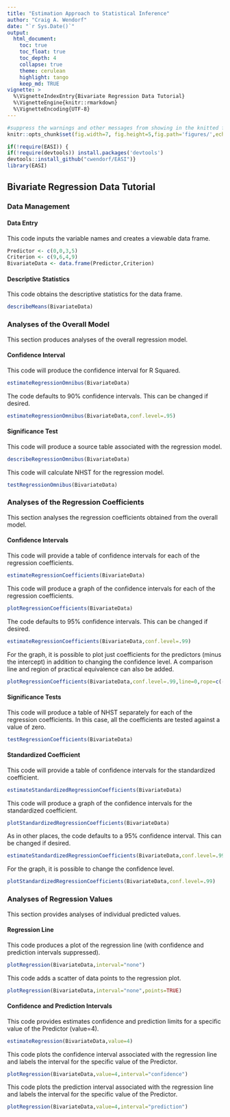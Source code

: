 ```yaml
---
title: "Estimation Approach to Statistical Inference"
author: "Craig A. Wendorf"
date: "`r Sys.Date()`"
output:
  html_document:
    toc: true
    toc_float: true
    toc_depth: 4
    collapse: true
    theme: cerulean
    highlight: tango
    keep_md: TRUE
vignette: >
  %\VignetteIndexEntry{Bivariate Regression Data Tutorial}
  %\VignetteEngine{knitr::rmarkdown}
  %\VignetteEncoding{UTF-8}
---
```


```r
#suppress the warnings and other messages from showing in the knitted file.
knitr::opts_chunk$set(fig.width=7, fig.height=5,fig.path='figures/',echo=TRUE,warning=FALSE,message=FALSE)
```

```r
if(!require(EASI)) {
if(!require(devtools)) install.packages('devtools')
devtools::install_github("cwendorf/EASI")}
library(EASI)
```

## Bivariate Regression Data Tutorial

### Data Management

#### Data Entry

This code inputs the variable names and creates a viewable data frame.
```r
Predictor <- c(0,0,3,5)
Criterion <- c(9,6,4,9)
BivariateData <- data.frame(Predictor,Criterion)
```

#### Descriptive Statistics

This code obtains the descriptive statistics for the data frame.
```r
describeMeans(BivariateData)
```

### Analyses of the Overall Model

This section produces analyses of the overall regression model.

#### Confidence Interval

This code will produce the confidence interval for R Squared.
```r
estimateRegressionOmnibus(BivariateData)
```

The code defaults to 90% confidence intervals. This can be changed if desired.
```r
estimateRegressionOmnibus(BivariateData,conf.level=.95)
```

#### Significance Test

This code will produce a source table associated with the regression model.
```r
describeRegressionOmnibus(BivariateData)
```

This code will calculate NHST for the regression model.
```r
testRegressionOmnibus(BivariateData)
```

### Analyses of the Regression Coefficients

This section analyses the regression coefficients obtained from the overall model.

#### Confidence Intervals 

This code will provide a table of confidence intervals for each of the regression coefficients.
```r
estimateRegressionCoefficients(BivariateData)
```

This code will produce a graph of the confidence intervals for each of the regression coefficients.
```r
plotRegressionCoefficients(BivariateData)
```

The code defaults to 95% confidence intervals. This can be changed if desired.
```r
estimateRegressionCoefficients(BivariateData,conf.level=.99)
```

For the graph, it is possible to plot just coefficients for the predictors (minus the intercept) in addition to changing the confidence level. A comparison line and region of practical equivalence can also be added.
```r
plotRegressionCoefficients(BivariateData,conf.level=.99,line=0,rope=c(-2,2),intercept=FALSE)
```

#### Significance Tests

This code will produce a table of NHST separately for each of the regression coefficients. In this case, all the coefficients are tested against a value of zero.
```r
testRegressionCoefficients(BivariateData)
```

#### Standardized Coefficient

This code will provide a table of confidence intervals for the standardized coefficient.
```r
estimateStandardizedRegressionCoefficients(BivariateData)
```

This code will produce a graph of the confidence intervals for the standardized coefficient.
```r
plotStandardizedRegressionCoefficients(BivariateData)
```

As in other places, the code defaults to a 95% confidence interval. This can be changed if desired.
```r
estimateStandardizedRegressionCoefficients(BivariateData,conf.level=.99)
```

For the graph, it is possible to change the confidence level.
```r
plotStandardizedRegressionCoefficients(BivariateData,conf.level=.99)
```

### Analyses of Regression Values

This section provides analyses of individual predicted values.

#### Regression Line

This code produces a plot of the regression line (with confidence and prediction intervals suppressed).
```r
plotRegression(BivariateData,interval="none")
```

This code adds a scatter of data points to the regression plot.
```r
plotRegression(BivariateData,interval="none",points=TRUE)
```

#### Confidence and Prediction Intervals

This code provides estimates confidence and prediction limits for a specific value of the Predictor (value=4).
```r
estimateRegression(BivariateData,value=4)
```

This code plots the confidence interval associated with the regression line and labels the interval for the specific value of the Predictor.
```r
plotRegression(BivariateData,value=4,interval="confidence")
```

This code plots the prediction interval associated with the regression line and labels the interval for the specific value of the Predictor.
```r
plotRegression(BivariateData,value=4,interval="prediction")
```
